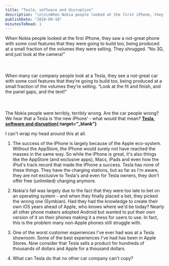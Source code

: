 ```yaml
---
title: "Tesla, software and disruption"
description: "\n\n\nWhen Nokia people looked at the first iPhone, they saw a not-great phone with some cool features that they were going to build too, being produced at a small fraction of the volumes they were selling. They shrugged. “No 3G, and just look at the camera!”\n\n\n\n\n\nWhen many car company people look at a Tesla, they see a not-great car with some cool features that they’re going to build too, being produced at a small fraction of the volumes they’re selling. “Look at the fit and finish, and the panel "
publishDate: "2018-09-18"
minutesToRead: 1
---
```


<div class="blockquote">
<div><p>When Nokia people looked at the first iPhone, they saw a not-great phone with some cool features that they were going to build too, being produced at a small fraction of the volumes they were selling. They shrugged. “No 3G, and just look at the camera!”<br />
<br /><br /><br />
When many car company people look at a Tesla, they see a not-great car with some cool features that they’re going to build too, being produced at a small fraction of the volumes they’re selling. “Look at the fit and finish, and the panel gaps, and the tent!”<br />
<br /><br /><br />
The Nokia people were terribly, terribly wrong. Are the car people wrong? We hear that a Tesla is ‘the new iPhone’ - what would that mean? <strong><a href="https://www.ben-evans.com/benedictevans/2018/8/29/tesla-software-and-disruption?ref=antonsten.com">Tesla, software and disruption</a>{:target=”_blank”}</strong></p></div>
</div>

<p>I can't wrap my head around this at all.</p>
<ol>
<li>
<p>The success of the iPhone is largely because of the Apple eco-system. Without the AppStore, the iPhone would surely not have reached the masses in the same way. So while the iPhone is great, it's also things like the AppStore (and exclusive apps), Macs, iPads and even how the iPod's track record that made the iPhone a success. Tesla has none of these things. They have the charging stations, but as far as I'm aware, they are not exclusive to Tesla's and even for Tesla owners, they don't offer free (unlimited) charging anymore.</p>
</li>
<li>
<p>Nokia's fall was largely due to the fact that they were too late to bet on an operating system - and when they finally placed a bet, they picked the wrong one (Symbian). Had they had the knowledge to create their own iOS years ahead of Apple, who knows where we'd be today? Nearly all other phone makers adopted Android but wanted to put their own version of it on their phones making it a mess for users to use. In fact, this is the problem many non-Apple phones still struggle with.</p>
</li>
<li>
<p>One of the worst customer experiences I've ever had was at a Tesla showroom. Some of the best experiences I've had has been in Apple Stores. Now consider that Tesla sells a product for hundreds of thousands of dollars and Apple for a thousand dollars.</p>
</li>
<li>
<p>What can Tesla do that no other car company can't copy?</p>
</li>
</ol>